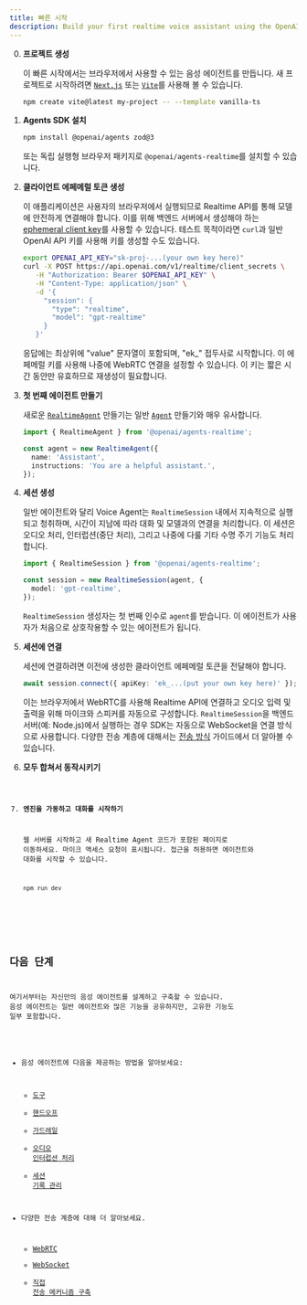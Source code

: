 ```yaml
---
title: 빠른 시작
description: Build your first realtime voice assistant using the OpenAI Agents SDK in minutes.
---
```



<Steps>

0. **프로젝트 생성**

   이 빠른 시작에서는 브라우저에서 사용할 수 있는 음성 에이전트를 만듭니다. 새 프로젝트로 시작하려면 [`Next.js`](https://nextjs.org/docs/getting-started/installation) 또는 [`Vite`](https://vite.dev/guide/installation.html)를 사용해 볼 수 있습니다.

   ```bash
   npm create vite@latest my-project -- --template vanilla-ts
   ```

1. **Agents SDK 설치**

   ```bash
   npm install @openai/agents zod@3
   ```

   또는 독립 실행형 브라우저 패키지로 `@openai/agents-realtime`를 설치할 수 있습니다.

2. **클라이언트 에페메럴 토큰 생성**

   이 애플리케이션은 사용자의 브라우저에서 실행되므로 Realtime API를 통해 모델에 안전하게 연결해야 합니다. 이를 위해 백엔드 서버에서 생성해야 하는 [ephemeral client key](https://platform.openai.com/docs/guides/realtime#creating-an-ephemeral-token)를 사용할 수 있습니다. 테스트 목적이라면 `curl`과 일반 OpenAI API 키를 사용해 키를 생성할 수도 있습니다.

   ```bash
   export OPENAI_API_KEY="sk-proj-...(your own key here)"
   curl -X POST https://api.openai.com/v1/realtime/client_secrets \
      -H "Authorization: Bearer $OPENAI_API_KEY" \
      -H "Content-Type: application/json" \
      -d '{
        "session": {
          "type": "realtime",
          "model": "gpt-realtime"
        }
      }'
   ```

   응답에는 최상위에 "value" 문자열이 포함되며, "ek\_" 접두사로 시작합니다. 이 에페메럴 키를 사용해 나중에 WebRTC 연결을 설정할 수 있습니다. 이 키는 짧은 시간 동안만 유효하므로 재생성이 필요합니다.

3. **첫 번째 에이전트 만들기**

   새로운 [`RealtimeAgent`](/openai-agents-js/openai/agents-realtime/classes/realtimeagent/) 만들기는 일반 [`Agent`](/openai-agents-js/ko/guides/agents) 만들기와 매우 유사합니다.

   ```typescript
   import { RealtimeAgent } from '@openai/agents-realtime';

   const agent = new RealtimeAgent({
     name: 'Assistant',
     instructions: 'You are a helpful assistant.',
   });
   ```

4. **세션 생성**

   일반 에이전트와 달리 Voice Agent는 `RealtimeSession` 내에서 지속적으로 실행되고 청취하며, 시간이 지남에 따라 대화 및 모델과의 연결을 처리합니다. 이 세션은 오디오 처리, 인터럽션(중단 처리), 그리고 나중에 다룰 기타 수명 주기 기능도 처리합니다.

   ```typescript
   import { RealtimeSession } from '@openai/agents-realtime';

   const session = new RealtimeSession(agent, {
     model: 'gpt-realtime',
   });
   ```

   `RealtimeSession` 생성자는 첫 번째 인수로 `agent`를 받습니다. 이 에이전트가 사용자가 처음으로 상호작용할 수 있는 에이전트가 됩니다.

5. **세션에 연결**

   세션에 연결하려면 이전에 생성한 클라이언트 에페메럴 토큰을 전달해야 합니다.

   ```typescript
   await session.connect({ apiKey: 'ek_...(put your own key here)' });
   ```

   이는 브라우저에서 WebRTC를 사용해 Realtime API에 연결하고 오디오 입력 및 출력을 위해 마이크와 스피커를 자동으로 구성합니다. `RealtimeSession`을 백엔드 서버(예: Node.js)에서 실행하는 경우 SDK는 자동으로 WebSocket을 연결 방식으로 사용합니다. 다양한 전송 계층에 대해서는 [전송 방식](/openai-agents-js/ko/guides/voice-agents/transport) 가이드에서 더 알아볼 수 있습니다.

6. **모두 합쳐서 동작시키기**

   <Code lang="typescript" code={helloWorldExample} />

7. **엔진을 가동하고 대화를 시작하기**

   웹 서버를 시작하고 새 Realtime Agent 코드가 포함된 페이지로 이동하세요. 마이크 액세스 요청이 표시됩니다. 접근을 허용하면 에이전트와 대화를 시작할 수 있습니다.

   ```bash
   npm run dev
   ```

</Steps>

## 다음 단계

여기서부터는 자신만의 음성 에이전트를 설계하고 구축할 수 있습니다. 음성 에이전트는 일반 에이전트와 많은 기능을 공유하지만, 고유한 기능도 일부 포함합니다.

- 음성 에이전트에 다음을 제공하는 방법을 알아보세요:
  - [도구](/openai-agents-js/ko/guides/voice-agents/build#tools)
  - [핸드오프](/openai-agents-js/ko/guides/voice-agents/build#handoffs)
  - [가드레일](/openai-agents-js/ko/guides/voice-agents/build#guardrails)
  - [오디오 인터럽션 처리](/openai-agents-js/ko/guides/voice-agents/build#audio-interruptions)
  - [세션 기록 관리](/openai-agents-js/ko/guides/voice-agents/build#session-history)

- 다양한 전송 계층에 대해 더 알아보세요.
  - [WebRTC](/openai-agents-js/ko/guides/voice-agents/transport#connecting-over-webrtc)
  - [WebSocket](/openai-agents-js/ko/guides/voice-agents/transport#connecting-over-websocket)
  - [직접 전송 메커니즘 구축](/openai-agents-js/ko/guides/voice-agents/transport#building-your-own-transport-mechanism)
